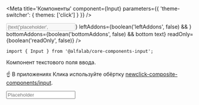 


<Meta
    title='Компоненты'
    component={Input}
    parameters={{ 'theme-switcher': { themes: ['click'] } }}
/>


<!-- Canvas -->

<Story name='Input'>
    <Input
        type={select(
            'type',
            ['number', 'card', 'email', 'money', 'password', 'tel', 'text'],
            'text',
        )}
        block={boolean('block', false)}
        clear={boolean('clear', false)}
        size={select('size', ['s', 'm', 'l'], 's')}
        disabled={boolean('disabled', false)}
        placeholder={text('placeholder', '')}
        label={text('label', '')}
        hint={text('hint', '')}
        error={text('error', '')}
        success={boolean('success', false)}
        rightAddons={boolean('rightAddons', false) && !text('error') && <Icon />}
        leftAddons={boolean('leftAddons', false) && <Icon />}
        bottomAddons={boolean('bottomAddons', false) && <span>bottom text</span>}
        readOnly={boolean('readOnly', false)}
    />
</Story>


<!-- Docs -->

<ComponentHeader
    name='Input'
    version={version}
    package='@alfalab/core-components-input'
    stage={2}
    design='https://www.figma.com/file/hqSP3L6qu8UcL3sf18Su1M/Web-Components?node-id=49%3A0'
/>

```tsx
import { Input } from '@alfalab/core-components-input';
```

Компонент текстового поля ввода.

☝️ В приложениях Клика используйте обёртку [newclick-composite-components/input](http://digital/demo/newclick-composite-components/master/?path=/docs/form-input--basic).

<Input placeholder='Placeholder' label='Label' hint='Hint' />


<Props of={Input} />
